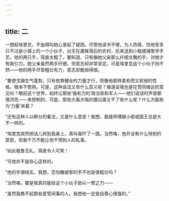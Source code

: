 ```yaml
---
---
---
```

title: 二
---




一想起埃里克，不由得叫她心里起了疑团。尽管他读书不倦，为人热情，但他至多只不过是小镇上的一个小伙子，出生在愚昧落后的农村，后来送到小裁缝铺里学手艺。他的两只手，简直太粗了。要知道，只有像她父亲那么纤细文雅的手，对她才有吸引力。她父亲虽然两手纤细，但意志却非常坚定。可是埃里克这个小伙子则不然——他的两手尽管粗壮有力，意志却脆弱得很。

“要使戈镇生气蓬勃，只有依靠健全的力量才行，而像他那样柔和而又软弱的性格，根本不管用。可是，这种说法又有什么意义呢？难道说我也是在赞同维达的意见吗？眼前这个世界，始终让那些‘强有力的’政治家和军人——他们说话时声音都很洪亮——来控制的，可是，那些大轰大嗡的傻瓜蛋又干了些什么呢？什么方能称为‘力量’来着？

“还有这种人以群分的看法，又是什么意思！我想，裁缝师傅跟小偷或国王总是大不一样的。

“埃里克突然把话儿转到我身上，真叫我吓了一跳。当然咯，他并没有什么特别的意思，但我千万不能让他干预别人的私事。

“如此粗鲁无礼，简直令人可笑！

“可他并不是存心这样的。

“他的手很结实。我想，恐怕雕塑家的手不也是很粗壮吗？

“当然咯，要是我真的能给这个小伙子助以一臂之力——

“虽然我瞧不起那些爱管闲事的人。我想他一定是自尊心很强的。”